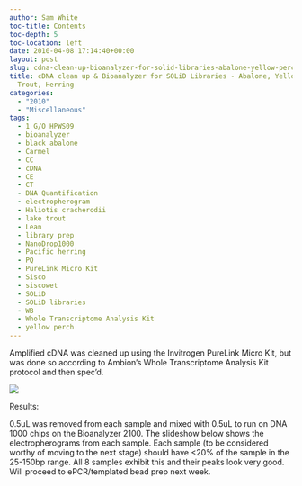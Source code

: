 ```yaml
---
author: Sam White
toc-title: Contents
toc-depth: 5
toc-location: left
date: 2010-04-08 17:14:40+00:00
layout: post
slug: cdna-clean-up-bioanalyzer-for-solid-libraries-abalone-yellow-perch-lake-trout-herring
title: cDNA clean up & Bioanalyzer for SOLiD Libraries - Abalone, Yellow Perch, Lake
  Trout, Herring
categories:
  - "2010"
  - "Miscellaneous"
tags:
  - 1 G/O HPWS09
  - bioanalyzer
  - black abalone
  - Carmel
  - CC
  - cDNA
  - CE
  - CT
  - DNA Quantification
  - electropherogram
  - Haliotis cracherodii
  - lake trout
  - Lean
  - library prep
  - NanoDrop1000
  - Pacific herring
  - PQ
  - PureLink Micro Kit
  - Sisco
  - siscowet
  - SOLiD
  - SOLiD libraries
  - WB
  - Whole Transcriptome Analysis Kit
  - yellow perch
---
```


Amplified cDNA was cleaned up using the Invitrogen PureLink Micro Kit, but was done so according to Ambion's Whole Transcriptome Analysis Kit protocol and then spec'd.

![](https://eagle.fish.washington.edu/Arabidopsis/20100408%20SOLiD%20Libraries%20cDNA%20spec.jpg)

Results:

0.5uL was removed from each sample and mixed with 0.5uL to run on DNA 1000 chips on the Bioanalyzer 2100. The slideshow below shows the electropherograms from each sample. Each sample (to be considered worthy of moving to the next stage) should have <20% of the sample in the 25-150bp range. All 8 samples exhibit this and their peaks look very good. Will proceed to ePCR/templated bead prep next week.


